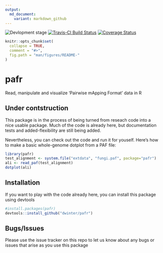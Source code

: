 ```yaml
---
output:
  md_document:
    variant: markdown_github
---
```

<!-- README.md is generated from README.Rmd. Please edit that file -->

![Devlopment stage](https://img.shields.io/badge/development--stage-alpha-lightgrey)
[![Travis-CI Build Status](https://travis-ci.org/dwinter/pafr.svg?branch=master)](https://travis-ci.org/dwinter/pafr)
[![Coverage Status](https://img.shields.io/codecov/c/github/dwinter/pafr/master.svg)](https://codecov.io/github/dwinter/pafr?branch=master)

```r
knitr::opts_chunk$set(
  collapse = TRUE,
  comment = "#>",
  fig.path = "man/figures/README-"
)
```

# pafr

Read, manipulate and visualize 'Pairwise mApping Format' data in R

## Under contstruction

This package is in the process of being turned from reseach code into a nice
usable package. Much of the code is already here, but documentation tests and
added-flexibility are still being added. 

Nevertheless, you can check out the code and run it for youself. Here's how to
make a basic whole-genome dotplot from a PAF file:

```r
library(pafr)
test_alignment <- system.file("extdata", "fungi.paf", package="pafr")
ali <- read_paf(test_alignment)
dotplot(ali)
```

## Installation

If you want to play with the code already here, you can install this package
using devtools

```r
#install.packages(pafr)
devtools::install_github("dwinter/pafr")
```

## Bugs/Issues

Please use the issue tracker on this repo to let us know about any bugs or
issues that arise as you use this package
